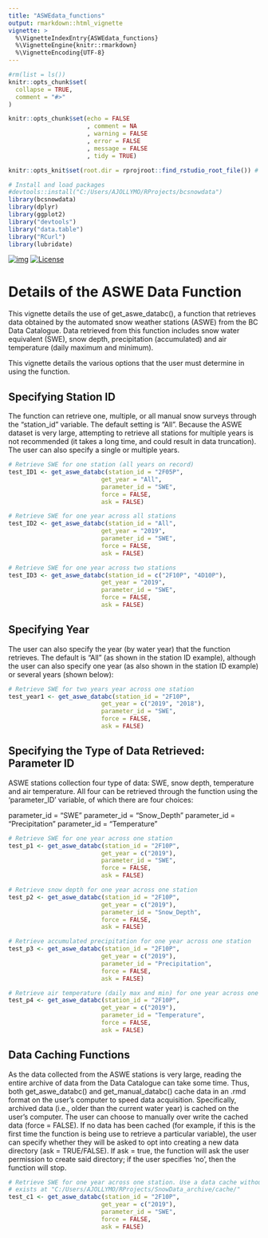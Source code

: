 ```yaml
---
title: "ASWEdata_functions"
output: rmarkdown::html_vignette
vignette: >
  %\VignetteIndexEntry{ASWEdata_functions}
  %\VignetteEngine{knitr::rmarkdown}
  %\VignetteEncoding{UTF-8}
---
```


```r

#rm(list = ls())
knitr::opts_chunk$set(
  collapse = TRUE,
  comment = "#>"
)

knitr::opts_chunk$set(echo = FALSE
                      , comment = NA
                      , warning = FALSE
                      , error = FALSE
                      , message = FALSE
                      , tidy = TRUE)

knitr::opts_knit$set(root.dir = rprojroot::find_rstudio_root_file()) # Ensure that the package will go to the root folder to look for data

# Install and load packages
#devtools::install("C:/Users/AJOLLYMO/RProjects/bcsnowdata")
library(bcsnowdata)
library(dplyr)
library(ggplot2)
library("devtools")
library("data.table")
library("RCurl")
library(lubridate)
```

<!-- badges: start -->
[![img](https://img.shields.io/badge/Lifecycle-Maturing-007EC6)](https://github.com/bcgov/repomountie/blob/master/doc/lifecycle-badges.md)
[![License](https://img.shields.io/badge/License-Apache%202.0-blue.svg)](https://opensource.org/licenses/Apache-2.0) 
<!-- badges: end -->

# Details of the ASWE Data Function

This vignette details the use of get_aswe_databc(), a function that retrieves data obtained by the automated snow weather stations (ASWE) from the BC Data Catalogue. Data retrieved from this function includes snow water equivalent (SWE), snow depth, precipitation (accumulated) and air temperature (daily maximum and minimum).

This vignette details the various options that the user must determine in using the function.

## Specifying Station ID

The function can retrieve one, multiple, or all manual snow surveys through the "station_id" variable. The default setting is "All". Because the ASWE dataset is very large, attempting to retrieve all stations for multiple years is not recommended (it takes a long time, and could result in data truncation). The user can also specify a single or multiple years.

```r
# Retrieve SWE for one station (all years on record)
test_ID1 <- get_aswe_databc(station_id = "2F05P",
                          get_year = "All",
                          parameter_id = "SWE",
                          force = FALSE,
                          ask = FALSE) 

# Retrieve SWE for one year across all stations
test_ID2 <- get_aswe_databc(station_id = "All",
                          get_year = "2019",
                          parameter_id = "SWE",
                          force = FALSE,
                          ask = FALSE) 

# Retrieve SWE for one year across two stations
test_ID3 <- get_aswe_databc(station_id = c("2F10P", "4D10P"),
                          get_year = "2019",
                          parameter_id = "SWE",
                          force = FALSE,
                          ask = FALSE) 
```

## Specifying Year

The user can also specify the year (by water year) that the function retrieves. The default is "All" (as shown in the station ID example), although the user can also specify one year (as also shown in the station ID example) or several years (shown below):


```r
# Retrieve SWE for two years year across one station
test_year1 <- get_aswe_databc(station_id = "2F10P",
                          get_year = c("2019", "2018"),
                          parameter_id = "SWE",
                          force = FALSE,
                          ask = FALSE)
```

## Specifying the Type of Data Retrieved: Parameter ID

ASWE stations collection four type of data: SWE, snow depth, temperature and air temperature. All four can be retrieved through the function using the 'parameter_ID' variable, of which there are four choices:

parameter_id = "SWE"
parameter_id = "Snow_Depth"
parameter_id = "Precipitation"
parameter_id = "Temperature"

```r
# Retrieve SWE for one year across one station
test_p1 <- get_aswe_databc(station_id = "2F10P",
                          get_year = c("2019"),
                          parameter_id = "SWE",
                          force = FALSE,
                          ask = FALSE)

# Retrieve snow depth for one year across one station
test_p2 <- get_aswe_databc(station_id = "2F10P",
                          get_year = c("2019"),
                          parameter_id = "Snow_Depth",
                          force = FALSE,
                          ask = FALSE)

# Retrieve accumulated precipitation for one year across one station
test_p3 <- get_aswe_databc(station_id = "2F10P",
                          get_year = c("2019"),
                          parameter_id = "Precipitation",
                          force = FALSE,
                          ask = FALSE)

# Retrieve air temperature (daily max and min) for one year across one station
test_p4 <- get_aswe_databc(station_id = "2F10P",
                          get_year = c("2019"),
                          parameter_id = "Temperature",
                          force = FALSE,
                          ask = FALSE)
```

## Data Caching Functions

As the data collected from the ASWE stations is very large, reading the entire archive of data from the Data Catalogue can take some time. Thus, both get_aswe_databc() and get_manual_databc() cache data in an .rmd format on the user's computer to speed data acquisition. Specifically, archived data (i.e., older than the current water year) is cached on the user's computer. The user can choose to manually over write the cached data (force = FALSE). If no data has been cached (for example, if this is the first time the function is being use to retrieve a particular variable), the user can specify whether they will be asked to opt into creating a new data directory (ask = TRUE/FALSE). If ask = true, the function will ask the user permission to create said directory; if the user specifies 'no', then the function will stop. 

```r
# Retrieve SWE for one year across one station. Use a data cache without updating it, and check that the data
# exists at "C:/Users/AJOLLYMO/RProjects/SnowData_archive/cache/"
test_c1 <- get_aswe_databc(station_id = "2F10P",
                          get_year = c("2019"),
                          parameter_id = "SWE",
                          force = FALSE,
                          ask = FALSE)
```
